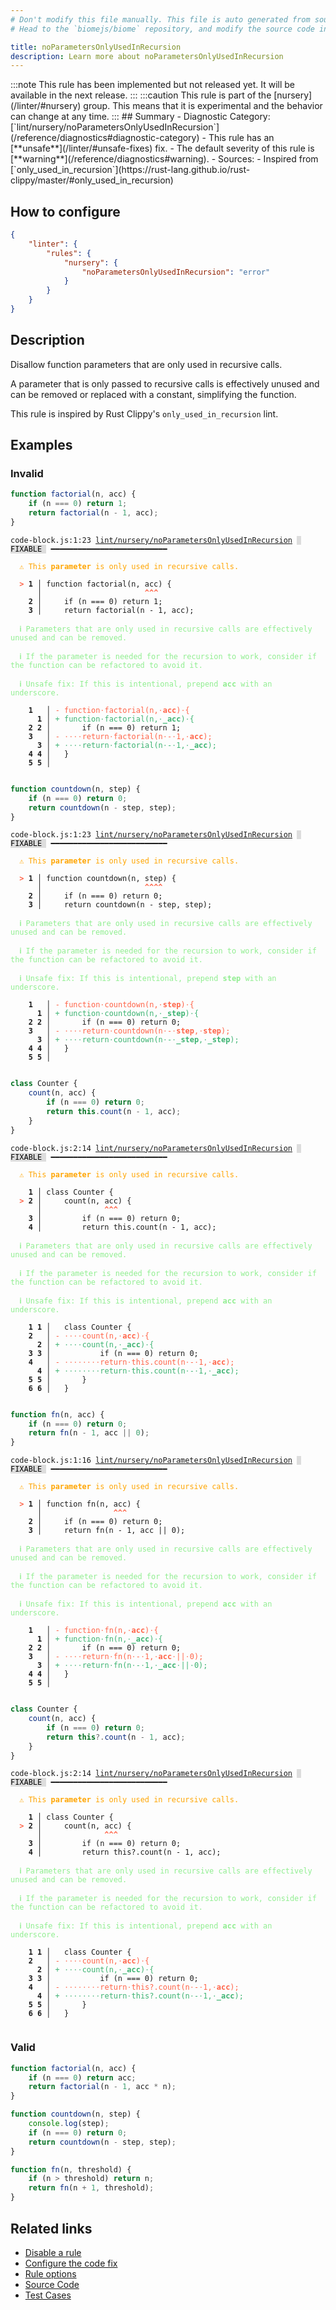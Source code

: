 ```yaml
---
# Don't modify this file manually. This file is auto generated from source, and you will lose your changes next time the website is built.
# Head to the `biomejs/biome` repository, and modify the source code in there.

title: noParametersOnlyUsedInRecursion
description: Learn more about noParametersOnlyUsedInRecursion
---
```


<Tabs>
<TabItem label="JavaScript (and super languages)" icon="seti:javascript">
:::note
This rule has been implemented but not released yet. It will be available in the next release.
:::
:::caution
This rule is part of the [nursery](/linter/#nursery) group. This means that it is experimental and the behavior can change at any time.
:::
## Summary
- Diagnostic Category: [`lint/nursery/noParametersOnlyUsedInRecursion`](/reference/diagnostics#diagnostic-category)
- This rule has an [**unsafe**](/linter/#unsafe-fixes) fix.
- The default severity of this rule is [**warning**](/reference/diagnostics#warning).
- Sources: 
  - Inspired from [`only_used_in_recursion`](https://rust-lang.github.io/rust-clippy/master/#only_used_in_recursion)

## How to configure
```json title="biome.json"
{
	"linter": {
		"rules": {
			"nursery": {
				"noParametersOnlyUsedInRecursion": "error"
			}
		}
	}
}

```
## Description
Disallow function parameters that are only used in recursive calls.

A parameter that is only passed to recursive calls is effectively unused
and can be removed or replaced with a constant, simplifying the function.

This rule is inspired by Rust Clippy's `only_used_in_recursion` lint.

## Examples

### Invalid

```js
function factorial(n, acc) {
    if (n === 0) return 1;
    return factorial(n - 1, acc);
}
```

<pre class="language-text"><code class="language-text">code-block.js:1:23 <a href="https://biomejs.dev/linter/rules/no-parameters-only-used-in-recursion">lint/nursery/noParametersOnlyUsedInRecursion</a> <span style="color: #000; background-color: #ddd;"> FIXABLE </span> ━━━━━━━━━━━━━━━━━━━━━━━━━━<br /><br />  <strong><span style="color: Orange;">⚠</span></strong> <span style="color: Orange;">This </span><span style="color: Orange;"><strong>parameter</strong></span><span style="color: Orange;"> is only used in recursive calls.</span><br />  <br />  <strong><span style="color: Tomato;">&gt;</span></strong> <strong>1 │ </strong>function factorial(n, acc) &#123;<br />   <strong>   │ </strong>                      <strong><span style="color: Tomato;">^</span></strong><strong><span style="color: Tomato;">^</span></strong><strong><span style="color: Tomato;">^</span></strong><br />    <strong>2 │ </strong>    if (n === 0) return 1;<br />    <strong>3 │ </strong>    return factorial(n - 1, acc);<br />  <br />  <strong><span style="color: lightgreen;">ℹ</span></strong> <span style="color: lightgreen;">Parameters that are only used in recursive calls are effectively unused and can be removed.</span><br />  <br />  <strong><span style="color: lightgreen;">ℹ</span></strong> <span style="color: lightgreen;">If the parameter is needed for the recursion to work, consider if the function can be refactored to avoid it.</span><br />  <br />  <strong><span style="color: lightgreen;">ℹ</span></strong> <span style="color: lightgreen;">Unsafe fix</span><span style="color: lightgreen;">: </span><span style="color: lightgreen;">If this is intentional, prepend </span><span style="color: lightgreen;"><strong>acc</strong></span><span style="color: lightgreen;"> with an underscore.</span><br />  <br />    <strong>1</strong>  <strong> │ </strong><span style="color: Tomato;">-</span> <span style="color: Tomato;">f</span><span style="color: Tomato;">u</span><span style="color: Tomato;">n</span><span style="color: Tomato;">c</span><span style="color: Tomato;">t</span><span style="color: Tomato;">i</span><span style="color: Tomato;">o</span><span style="color: Tomato;">n</span><span style="color: Tomato;"><span style="opacity: 0.8;">·</span></span><span style="color: Tomato;">f</span><span style="color: Tomato;">a</span><span style="color: Tomato;">c</span><span style="color: Tomato;">t</span><span style="color: Tomato;">o</span><span style="color: Tomato;">r</span><span style="color: Tomato;">i</span><span style="color: Tomato;">a</span><span style="color: Tomato;">l</span><span style="color: Tomato;">(</span><span style="color: Tomato;">n</span><span style="color: Tomato;">,</span><span style="color: Tomato;"><span style="opacity: 0.8;">·</span></span><span style="color: Tomato;"><strong>a</strong></span><span style="color: Tomato;"><strong>c</strong></span><span style="color: Tomato;"><strong>c</strong></span><span style="color: Tomato;">)</span><span style="color: Tomato;"><span style="opacity: 0.8;">·</span></span><span style="color: Tomato;">&#123;</span><br />      <strong>1</strong><strong> │ </strong><span style="color: MediumSeaGreen;">+</span> <span style="color: MediumSeaGreen;">f</span><span style="color: MediumSeaGreen;">u</span><span style="color: MediumSeaGreen;">n</span><span style="color: MediumSeaGreen;">c</span><span style="color: MediumSeaGreen;">t</span><span style="color: MediumSeaGreen;">i</span><span style="color: MediumSeaGreen;">o</span><span style="color: MediumSeaGreen;">n</span><span style="color: MediumSeaGreen;"><span style="opacity: 0.8;">·</span></span><span style="color: MediumSeaGreen;">f</span><span style="color: MediumSeaGreen;">a</span><span style="color: MediumSeaGreen;">c</span><span style="color: MediumSeaGreen;">t</span><span style="color: MediumSeaGreen;">o</span><span style="color: MediumSeaGreen;">r</span><span style="color: MediumSeaGreen;">i</span><span style="color: MediumSeaGreen;">a</span><span style="color: MediumSeaGreen;">l</span><span style="color: MediumSeaGreen;">(</span><span style="color: MediumSeaGreen;">n</span><span style="color: MediumSeaGreen;">,</span><span style="color: MediumSeaGreen;"><span style="opacity: 0.8;">·</span></span><span style="color: MediumSeaGreen;"><strong>&#95;</strong></span><span style="color: MediumSeaGreen;"><strong>a</strong></span><span style="color: MediumSeaGreen;"><strong>c</strong></span><span style="color: MediumSeaGreen;"><strong>c</strong></span><span style="color: MediumSeaGreen;">)</span><span style="color: MediumSeaGreen;"><span style="opacity: 0.8;">·</span></span><span style="color: MediumSeaGreen;">&#123;</span><br />    <strong>2</strong> <strong>2</strong><strong> │ </strong>      if (n === 0) return 1;<br />    <strong>3</strong>  <strong> │ </strong><span style="color: Tomato;">-</span> <span style="color: Tomato;"><span style="opacity: 0.8;">·</span></span><span style="color: Tomato;"><span style="opacity: 0.8;">·</span></span><span style="color: Tomato;"><span style="opacity: 0.8;">·</span></span><span style="color: Tomato;"><span style="opacity: 0.8;">·</span></span><span style="color: Tomato;">r</span><span style="color: Tomato;">e</span><span style="color: Tomato;">t</span><span style="color: Tomato;">u</span><span style="color: Tomato;">r</span><span style="color: Tomato;">n</span><span style="color: Tomato;"><span style="opacity: 0.8;">·</span></span><span style="color: Tomato;">f</span><span style="color: Tomato;">a</span><span style="color: Tomato;">c</span><span style="color: Tomato;">t</span><span style="color: Tomato;">o</span><span style="color: Tomato;">r</span><span style="color: Tomato;">i</span><span style="color: Tomato;">a</span><span style="color: Tomato;">l</span><span style="color: Tomato;">(</span><span style="color: Tomato;">n</span><span style="color: Tomato;"><span style="opacity: 0.8;">·</span></span><span style="color: Tomato;">-</span><span style="color: Tomato;"><span style="opacity: 0.8;">·</span></span><span style="color: Tomato;">1</span><span style="color: Tomato;">,</span><span style="color: Tomato;"><span style="opacity: 0.8;">·</span></span><span style="color: Tomato;"><strong>a</strong></span><span style="color: Tomato;"><strong>c</strong></span><span style="color: Tomato;"><strong>c</strong></span><span style="color: Tomato;">)</span><span style="color: Tomato;">;</span><br />      <strong>3</strong><strong> │ </strong><span style="color: MediumSeaGreen;">+</span> <span style="color: MediumSeaGreen;"><span style="opacity: 0.8;">·</span></span><span style="color: MediumSeaGreen;"><span style="opacity: 0.8;">·</span></span><span style="color: MediumSeaGreen;"><span style="opacity: 0.8;">·</span></span><span style="color: MediumSeaGreen;"><span style="opacity: 0.8;">·</span></span><span style="color: MediumSeaGreen;">r</span><span style="color: MediumSeaGreen;">e</span><span style="color: MediumSeaGreen;">t</span><span style="color: MediumSeaGreen;">u</span><span style="color: MediumSeaGreen;">r</span><span style="color: MediumSeaGreen;">n</span><span style="color: MediumSeaGreen;"><span style="opacity: 0.8;">·</span></span><span style="color: MediumSeaGreen;">f</span><span style="color: MediumSeaGreen;">a</span><span style="color: MediumSeaGreen;">c</span><span style="color: MediumSeaGreen;">t</span><span style="color: MediumSeaGreen;">o</span><span style="color: MediumSeaGreen;">r</span><span style="color: MediumSeaGreen;">i</span><span style="color: MediumSeaGreen;">a</span><span style="color: MediumSeaGreen;">l</span><span style="color: MediumSeaGreen;">(</span><span style="color: MediumSeaGreen;">n</span><span style="color: MediumSeaGreen;"><span style="opacity: 0.8;">·</span></span><span style="color: MediumSeaGreen;">-</span><span style="color: MediumSeaGreen;"><span style="opacity: 0.8;">·</span></span><span style="color: MediumSeaGreen;">1</span><span style="color: MediumSeaGreen;">,</span><span style="color: MediumSeaGreen;"><span style="opacity: 0.8;">·</span></span><span style="color: MediumSeaGreen;"><strong>&#95;</strong></span><span style="color: MediumSeaGreen;"><strong>a</strong></span><span style="color: MediumSeaGreen;"><strong>c</strong></span><span style="color: MediumSeaGreen;"><strong>c</strong></span><span style="color: MediumSeaGreen;">)</span><span style="color: MediumSeaGreen;">;</span><br />    <strong>4</strong> <strong>4</strong><strong> │ </strong>  &#125;<br />    <strong>5</strong> <strong>5</strong><strong> │ </strong>  <br />  <br /></code></pre>

```js
function countdown(n, step) {
    if (n === 0) return 0;
    return countdown(n - step, step);
}
```

<pre class="language-text"><code class="language-text">code-block.js:1:23 <a href="https://biomejs.dev/linter/rules/no-parameters-only-used-in-recursion">lint/nursery/noParametersOnlyUsedInRecursion</a> <span style="color: #000; background-color: #ddd;"> FIXABLE </span> ━━━━━━━━━━━━━━━━━━━━━━━━━━<br /><br />  <strong><span style="color: Orange;">⚠</span></strong> <span style="color: Orange;">This </span><span style="color: Orange;"><strong>parameter</strong></span><span style="color: Orange;"> is only used in recursive calls.</span><br />  <br />  <strong><span style="color: Tomato;">&gt;</span></strong> <strong>1 │ </strong>function countdown(n, step) &#123;<br />   <strong>   │ </strong>                      <strong><span style="color: Tomato;">^</span></strong><strong><span style="color: Tomato;">^</span></strong><strong><span style="color: Tomato;">^</span></strong><strong><span style="color: Tomato;">^</span></strong><br />    <strong>2 │ </strong>    if (n === 0) return 0;<br />    <strong>3 │ </strong>    return countdown(n - step, step);<br />  <br />  <strong><span style="color: lightgreen;">ℹ</span></strong> <span style="color: lightgreen;">Parameters that are only used in recursive calls are effectively unused and can be removed.</span><br />  <br />  <strong><span style="color: lightgreen;">ℹ</span></strong> <span style="color: lightgreen;">If the parameter is needed for the recursion to work, consider if the function can be refactored to avoid it.</span><br />  <br />  <strong><span style="color: lightgreen;">ℹ</span></strong> <span style="color: lightgreen;">Unsafe fix</span><span style="color: lightgreen;">: </span><span style="color: lightgreen;">If this is intentional, prepend </span><span style="color: lightgreen;"><strong>step</strong></span><span style="color: lightgreen;"> with an underscore.</span><br />  <br />    <strong>1</strong>  <strong> │ </strong><span style="color: Tomato;">-</span> <span style="color: Tomato;">f</span><span style="color: Tomato;">u</span><span style="color: Tomato;">n</span><span style="color: Tomato;">c</span><span style="color: Tomato;">t</span><span style="color: Tomato;">i</span><span style="color: Tomato;">o</span><span style="color: Tomato;">n</span><span style="color: Tomato;"><span style="opacity: 0.8;">·</span></span><span style="color: Tomato;">c</span><span style="color: Tomato;">o</span><span style="color: Tomato;">u</span><span style="color: Tomato;">n</span><span style="color: Tomato;">t</span><span style="color: Tomato;">d</span><span style="color: Tomato;">o</span><span style="color: Tomato;">w</span><span style="color: Tomato;">n</span><span style="color: Tomato;">(</span><span style="color: Tomato;">n</span><span style="color: Tomato;">,</span><span style="color: Tomato;"><span style="opacity: 0.8;">·</span></span><span style="color: Tomato;"><strong>s</strong></span><span style="color: Tomato;"><strong>t</strong></span><span style="color: Tomato;"><strong>e</strong></span><span style="color: Tomato;"><strong>p</strong></span><span style="color: Tomato;">)</span><span style="color: Tomato;"><span style="opacity: 0.8;">·</span></span><span style="color: Tomato;">&#123;</span><br />      <strong>1</strong><strong> │ </strong><span style="color: MediumSeaGreen;">+</span> <span style="color: MediumSeaGreen;">f</span><span style="color: MediumSeaGreen;">u</span><span style="color: MediumSeaGreen;">n</span><span style="color: MediumSeaGreen;">c</span><span style="color: MediumSeaGreen;">t</span><span style="color: MediumSeaGreen;">i</span><span style="color: MediumSeaGreen;">o</span><span style="color: MediumSeaGreen;">n</span><span style="color: MediumSeaGreen;"><span style="opacity: 0.8;">·</span></span><span style="color: MediumSeaGreen;">c</span><span style="color: MediumSeaGreen;">o</span><span style="color: MediumSeaGreen;">u</span><span style="color: MediumSeaGreen;">n</span><span style="color: MediumSeaGreen;">t</span><span style="color: MediumSeaGreen;">d</span><span style="color: MediumSeaGreen;">o</span><span style="color: MediumSeaGreen;">w</span><span style="color: MediumSeaGreen;">n</span><span style="color: MediumSeaGreen;">(</span><span style="color: MediumSeaGreen;">n</span><span style="color: MediumSeaGreen;">,</span><span style="color: MediumSeaGreen;"><span style="opacity: 0.8;">·</span></span><span style="color: MediumSeaGreen;"><strong>&#95;</strong></span><span style="color: MediumSeaGreen;"><strong>s</strong></span><span style="color: MediumSeaGreen;"><strong>t</strong></span><span style="color: MediumSeaGreen;"><strong>e</strong></span><span style="color: MediumSeaGreen;"><strong>p</strong></span><span style="color: MediumSeaGreen;">)</span><span style="color: MediumSeaGreen;"><span style="opacity: 0.8;">·</span></span><span style="color: MediumSeaGreen;">&#123;</span><br />    <strong>2</strong> <strong>2</strong><strong> │ </strong>      if (n === 0) return 0;<br />    <strong>3</strong>  <strong> │ </strong><span style="color: Tomato;">-</span> <span style="color: Tomato;"><span style="opacity: 0.8;">·</span></span><span style="color: Tomato;"><span style="opacity: 0.8;">·</span></span><span style="color: Tomato;"><span style="opacity: 0.8;">·</span></span><span style="color: Tomato;"><span style="opacity: 0.8;">·</span></span><span style="color: Tomato;">r</span><span style="color: Tomato;">e</span><span style="color: Tomato;">t</span><span style="color: Tomato;">u</span><span style="color: Tomato;">r</span><span style="color: Tomato;">n</span><span style="color: Tomato;"><span style="opacity: 0.8;">·</span></span><span style="color: Tomato;">c</span><span style="color: Tomato;">o</span><span style="color: Tomato;">u</span><span style="color: Tomato;">n</span><span style="color: Tomato;">t</span><span style="color: Tomato;">d</span><span style="color: Tomato;">o</span><span style="color: Tomato;">w</span><span style="color: Tomato;">n</span><span style="color: Tomato;">(</span><span style="color: Tomato;">n</span><span style="color: Tomato;"><span style="opacity: 0.8;">·</span></span><span style="color: Tomato;">-</span><span style="color: Tomato;"><span style="opacity: 0.8;">·</span></span><span style="color: Tomato;"><strong>s</strong></span><span style="color: Tomato;"><strong>t</strong></span><span style="color: Tomato;"><strong>e</strong></span><span style="color: Tomato;"><strong>p</strong></span><span style="color: Tomato;">,</span><span style="color: Tomato;"><span style="opacity: 0.8;">·</span></span><span style="color: Tomato;"><strong>s</strong></span><span style="color: Tomato;"><strong>t</strong></span><span style="color: Tomato;"><strong>e</strong></span><span style="color: Tomato;"><strong>p</strong></span><span style="color: Tomato;">)</span><span style="color: Tomato;">;</span><br />      <strong>3</strong><strong> │ </strong><span style="color: MediumSeaGreen;">+</span> <span style="color: MediumSeaGreen;"><span style="opacity: 0.8;">·</span></span><span style="color: MediumSeaGreen;"><span style="opacity: 0.8;">·</span></span><span style="color: MediumSeaGreen;"><span style="opacity: 0.8;">·</span></span><span style="color: MediumSeaGreen;"><span style="opacity: 0.8;">·</span></span><span style="color: MediumSeaGreen;">r</span><span style="color: MediumSeaGreen;">e</span><span style="color: MediumSeaGreen;">t</span><span style="color: MediumSeaGreen;">u</span><span style="color: MediumSeaGreen;">r</span><span style="color: MediumSeaGreen;">n</span><span style="color: MediumSeaGreen;"><span style="opacity: 0.8;">·</span></span><span style="color: MediumSeaGreen;">c</span><span style="color: MediumSeaGreen;">o</span><span style="color: MediumSeaGreen;">u</span><span style="color: MediumSeaGreen;">n</span><span style="color: MediumSeaGreen;">t</span><span style="color: MediumSeaGreen;">d</span><span style="color: MediumSeaGreen;">o</span><span style="color: MediumSeaGreen;">w</span><span style="color: MediumSeaGreen;">n</span><span style="color: MediumSeaGreen;">(</span><span style="color: MediumSeaGreen;">n</span><span style="color: MediumSeaGreen;"><span style="opacity: 0.8;">·</span></span><span style="color: MediumSeaGreen;">-</span><span style="color: MediumSeaGreen;"><span style="opacity: 0.8;">·</span></span><span style="color: MediumSeaGreen;"><strong>&#95;</strong></span><span style="color: MediumSeaGreen;"><strong>s</strong></span><span style="color: MediumSeaGreen;"><strong>t</strong></span><span style="color: MediumSeaGreen;"><strong>e</strong></span><span style="color: MediumSeaGreen;"><strong>p</strong></span><span style="color: MediumSeaGreen;">,</span><span style="color: MediumSeaGreen;"><span style="opacity: 0.8;">·</span></span><span style="color: MediumSeaGreen;"><strong>&#95;</strong></span><span style="color: MediumSeaGreen;"><strong>s</strong></span><span style="color: MediumSeaGreen;"><strong>t</strong></span><span style="color: MediumSeaGreen;"><strong>e</strong></span><span style="color: MediumSeaGreen;"><strong>p</strong></span><span style="color: MediumSeaGreen;">)</span><span style="color: MediumSeaGreen;">;</span><br />    <strong>4</strong> <strong>4</strong><strong> │ </strong>  &#125;<br />    <strong>5</strong> <strong>5</strong><strong> │ </strong>  <br />  <br /></code></pre>

```js
class Counter {
    count(n, acc) {
        if (n === 0) return 0;
        return this.count(n - 1, acc);
    }
}
```

<pre class="language-text"><code class="language-text">code-block.js:2:14 <a href="https://biomejs.dev/linter/rules/no-parameters-only-used-in-recursion">lint/nursery/noParametersOnlyUsedInRecursion</a> <span style="color: #000; background-color: #ddd;"> FIXABLE </span> ━━━━━━━━━━━━━━━━━━━━━━━━━━<br /><br />  <strong><span style="color: Orange;">⚠</span></strong> <span style="color: Orange;">This </span><span style="color: Orange;"><strong>parameter</strong></span><span style="color: Orange;"> is only used in recursive calls.</span><br />  <br />    <strong>1 │ </strong>class Counter &#123;<br />  <strong><span style="color: Tomato;">&gt;</span></strong> <strong>2 │ </strong>    count(n, acc) &#123;<br />   <strong>   │ </strong>             <strong><span style="color: Tomato;">^</span></strong><strong><span style="color: Tomato;">^</span></strong><strong><span style="color: Tomato;">^</span></strong><br />    <strong>3 │ </strong>        if (n === 0) return 0;<br />    <strong>4 │ </strong>        return this.count(n - 1, acc);<br />  <br />  <strong><span style="color: lightgreen;">ℹ</span></strong> <span style="color: lightgreen;">Parameters that are only used in recursive calls are effectively unused and can be removed.</span><br />  <br />  <strong><span style="color: lightgreen;">ℹ</span></strong> <span style="color: lightgreen;">If the parameter is needed for the recursion to work, consider if the function can be refactored to avoid it.</span><br />  <br />  <strong><span style="color: lightgreen;">ℹ</span></strong> <span style="color: lightgreen;">Unsafe fix</span><span style="color: lightgreen;">: </span><span style="color: lightgreen;">If this is intentional, prepend </span><span style="color: lightgreen;"><strong>acc</strong></span><span style="color: lightgreen;"> with an underscore.</span><br />  <br />    <strong>1</strong> <strong>1</strong><strong> │ </strong>  class Counter &#123;<br />    <strong>2</strong>  <strong> │ </strong><span style="color: Tomato;">-</span> <span style="color: Tomato;"><span style="opacity: 0.8;">·</span></span><span style="color: Tomato;"><span style="opacity: 0.8;">·</span></span><span style="color: Tomato;"><span style="opacity: 0.8;">·</span></span><span style="color: Tomato;"><span style="opacity: 0.8;">·</span></span><span style="color: Tomato;">c</span><span style="color: Tomato;">o</span><span style="color: Tomato;">u</span><span style="color: Tomato;">n</span><span style="color: Tomato;">t</span><span style="color: Tomato;">(</span><span style="color: Tomato;">n</span><span style="color: Tomato;">,</span><span style="color: Tomato;"><span style="opacity: 0.8;">·</span></span><span style="color: Tomato;"><strong>a</strong></span><span style="color: Tomato;"><strong>c</strong></span><span style="color: Tomato;"><strong>c</strong></span><span style="color: Tomato;">)</span><span style="color: Tomato;"><span style="opacity: 0.8;">·</span></span><span style="color: Tomato;">&#123;</span><br />      <strong>2</strong><strong> │ </strong><span style="color: MediumSeaGreen;">+</span> <span style="color: MediumSeaGreen;"><span style="opacity: 0.8;">·</span></span><span style="color: MediumSeaGreen;"><span style="opacity: 0.8;">·</span></span><span style="color: MediumSeaGreen;"><span style="opacity: 0.8;">·</span></span><span style="color: MediumSeaGreen;"><span style="opacity: 0.8;">·</span></span><span style="color: MediumSeaGreen;">c</span><span style="color: MediumSeaGreen;">o</span><span style="color: MediumSeaGreen;">u</span><span style="color: MediumSeaGreen;">n</span><span style="color: MediumSeaGreen;">t</span><span style="color: MediumSeaGreen;">(</span><span style="color: MediumSeaGreen;">n</span><span style="color: MediumSeaGreen;">,</span><span style="color: MediumSeaGreen;"><span style="opacity: 0.8;">·</span></span><span style="color: MediumSeaGreen;"><strong>&#95;</strong></span><span style="color: MediumSeaGreen;"><strong>a</strong></span><span style="color: MediumSeaGreen;"><strong>c</strong></span><span style="color: MediumSeaGreen;"><strong>c</strong></span><span style="color: MediumSeaGreen;">)</span><span style="color: MediumSeaGreen;"><span style="opacity: 0.8;">·</span></span><span style="color: MediumSeaGreen;">&#123;</span><br />    <strong>3</strong> <strong>3</strong><strong> │ </strong>          if (n === 0) return 0;<br />    <strong>4</strong>  <strong> │ </strong><span style="color: Tomato;">-</span> <span style="color: Tomato;"><span style="opacity: 0.8;">·</span></span><span style="color: Tomato;"><span style="opacity: 0.8;">·</span></span><span style="color: Tomato;"><span style="opacity: 0.8;">·</span></span><span style="color: Tomato;"><span style="opacity: 0.8;">·</span></span><span style="color: Tomato;"><span style="opacity: 0.8;">·</span></span><span style="color: Tomato;"><span style="opacity: 0.8;">·</span></span><span style="color: Tomato;"><span style="opacity: 0.8;">·</span></span><span style="color: Tomato;"><span style="opacity: 0.8;">·</span></span><span style="color: Tomato;">r</span><span style="color: Tomato;">e</span><span style="color: Tomato;">t</span><span style="color: Tomato;">u</span><span style="color: Tomato;">r</span><span style="color: Tomato;">n</span><span style="color: Tomato;"><span style="opacity: 0.8;">·</span></span><span style="color: Tomato;">t</span><span style="color: Tomato;">h</span><span style="color: Tomato;">i</span><span style="color: Tomato;">s</span><span style="color: Tomato;">.</span><span style="color: Tomato;">c</span><span style="color: Tomato;">o</span><span style="color: Tomato;">u</span><span style="color: Tomato;">n</span><span style="color: Tomato;">t</span><span style="color: Tomato;">(</span><span style="color: Tomato;">n</span><span style="color: Tomato;"><span style="opacity: 0.8;">·</span></span><span style="color: Tomato;">-</span><span style="color: Tomato;"><span style="opacity: 0.8;">·</span></span><span style="color: Tomato;">1</span><span style="color: Tomato;">,</span><span style="color: Tomato;"><span style="opacity: 0.8;">·</span></span><span style="color: Tomato;"><strong>a</strong></span><span style="color: Tomato;"><strong>c</strong></span><span style="color: Tomato;"><strong>c</strong></span><span style="color: Tomato;">)</span><span style="color: Tomato;">;</span><br />      <strong>4</strong><strong> │ </strong><span style="color: MediumSeaGreen;">+</span> <span style="color: MediumSeaGreen;"><span style="opacity: 0.8;">·</span></span><span style="color: MediumSeaGreen;"><span style="opacity: 0.8;">·</span></span><span style="color: MediumSeaGreen;"><span style="opacity: 0.8;">·</span></span><span style="color: MediumSeaGreen;"><span style="opacity: 0.8;">·</span></span><span style="color: MediumSeaGreen;"><span style="opacity: 0.8;">·</span></span><span style="color: MediumSeaGreen;"><span style="opacity: 0.8;">·</span></span><span style="color: MediumSeaGreen;"><span style="opacity: 0.8;">·</span></span><span style="color: MediumSeaGreen;"><span style="opacity: 0.8;">·</span></span><span style="color: MediumSeaGreen;">r</span><span style="color: MediumSeaGreen;">e</span><span style="color: MediumSeaGreen;">t</span><span style="color: MediumSeaGreen;">u</span><span style="color: MediumSeaGreen;">r</span><span style="color: MediumSeaGreen;">n</span><span style="color: MediumSeaGreen;"><span style="opacity: 0.8;">·</span></span><span style="color: MediumSeaGreen;">t</span><span style="color: MediumSeaGreen;">h</span><span style="color: MediumSeaGreen;">i</span><span style="color: MediumSeaGreen;">s</span><span style="color: MediumSeaGreen;">.</span><span style="color: MediumSeaGreen;">c</span><span style="color: MediumSeaGreen;">o</span><span style="color: MediumSeaGreen;">u</span><span style="color: MediumSeaGreen;">n</span><span style="color: MediumSeaGreen;">t</span><span style="color: MediumSeaGreen;">(</span><span style="color: MediumSeaGreen;">n</span><span style="color: MediumSeaGreen;"><span style="opacity: 0.8;">·</span></span><span style="color: MediumSeaGreen;">-</span><span style="color: MediumSeaGreen;"><span style="opacity: 0.8;">·</span></span><span style="color: MediumSeaGreen;">1</span><span style="color: MediumSeaGreen;">,</span><span style="color: MediumSeaGreen;"><span style="opacity: 0.8;">·</span></span><span style="color: MediumSeaGreen;"><strong>&#95;</strong></span><span style="color: MediumSeaGreen;"><strong>a</strong></span><span style="color: MediumSeaGreen;"><strong>c</strong></span><span style="color: MediumSeaGreen;"><strong>c</strong></span><span style="color: MediumSeaGreen;">)</span><span style="color: MediumSeaGreen;">;</span><br />    <strong>5</strong> <strong>5</strong><strong> │ </strong>      &#125;<br />    <strong>6</strong> <strong>6</strong><strong> │ </strong>  &#125;<br />  <br /></code></pre>

```js
function fn(n, acc) {
    if (n === 0) return 0;
    return fn(n - 1, acc || 0);
}
```

<pre class="language-text"><code class="language-text">code-block.js:1:16 <a href="https://biomejs.dev/linter/rules/no-parameters-only-used-in-recursion">lint/nursery/noParametersOnlyUsedInRecursion</a> <span style="color: #000; background-color: #ddd;"> FIXABLE </span> ━━━━━━━━━━━━━━━━━━━━━━━━━━<br /><br />  <strong><span style="color: Orange;">⚠</span></strong> <span style="color: Orange;">This </span><span style="color: Orange;"><strong>parameter</strong></span><span style="color: Orange;"> is only used in recursive calls.</span><br />  <br />  <strong><span style="color: Tomato;">&gt;</span></strong> <strong>1 │ </strong>function fn(n, acc) &#123;<br />   <strong>   │ </strong>               <strong><span style="color: Tomato;">^</span></strong><strong><span style="color: Tomato;">^</span></strong><strong><span style="color: Tomato;">^</span></strong><br />    <strong>2 │ </strong>    if (n === 0) return 0;<br />    <strong>3 │ </strong>    return fn(n - 1, acc || 0);<br />  <br />  <strong><span style="color: lightgreen;">ℹ</span></strong> <span style="color: lightgreen;">Parameters that are only used in recursive calls are effectively unused and can be removed.</span><br />  <br />  <strong><span style="color: lightgreen;">ℹ</span></strong> <span style="color: lightgreen;">If the parameter is needed for the recursion to work, consider if the function can be refactored to avoid it.</span><br />  <br />  <strong><span style="color: lightgreen;">ℹ</span></strong> <span style="color: lightgreen;">Unsafe fix</span><span style="color: lightgreen;">: </span><span style="color: lightgreen;">If this is intentional, prepend </span><span style="color: lightgreen;"><strong>acc</strong></span><span style="color: lightgreen;"> with an underscore.</span><br />  <br />    <strong>1</strong>  <strong> │ </strong><span style="color: Tomato;">-</span> <span style="color: Tomato;">f</span><span style="color: Tomato;">u</span><span style="color: Tomato;">n</span><span style="color: Tomato;">c</span><span style="color: Tomato;">t</span><span style="color: Tomato;">i</span><span style="color: Tomato;">o</span><span style="color: Tomato;">n</span><span style="color: Tomato;"><span style="opacity: 0.8;">·</span></span><span style="color: Tomato;">f</span><span style="color: Tomato;">n</span><span style="color: Tomato;">(</span><span style="color: Tomato;">n</span><span style="color: Tomato;">,</span><span style="color: Tomato;"><span style="opacity: 0.8;">·</span></span><span style="color: Tomato;"><strong>a</strong></span><span style="color: Tomato;"><strong>c</strong></span><span style="color: Tomato;"><strong>c</strong></span><span style="color: Tomato;">)</span><span style="color: Tomato;"><span style="opacity: 0.8;">·</span></span><span style="color: Tomato;">&#123;</span><br />      <strong>1</strong><strong> │ </strong><span style="color: MediumSeaGreen;">+</span> <span style="color: MediumSeaGreen;">f</span><span style="color: MediumSeaGreen;">u</span><span style="color: MediumSeaGreen;">n</span><span style="color: MediumSeaGreen;">c</span><span style="color: MediumSeaGreen;">t</span><span style="color: MediumSeaGreen;">i</span><span style="color: MediumSeaGreen;">o</span><span style="color: MediumSeaGreen;">n</span><span style="color: MediumSeaGreen;"><span style="opacity: 0.8;">·</span></span><span style="color: MediumSeaGreen;">f</span><span style="color: MediumSeaGreen;">n</span><span style="color: MediumSeaGreen;">(</span><span style="color: MediumSeaGreen;">n</span><span style="color: MediumSeaGreen;">,</span><span style="color: MediumSeaGreen;"><span style="opacity: 0.8;">·</span></span><span style="color: MediumSeaGreen;"><strong>&#95;</strong></span><span style="color: MediumSeaGreen;"><strong>a</strong></span><span style="color: MediumSeaGreen;"><strong>c</strong></span><span style="color: MediumSeaGreen;"><strong>c</strong></span><span style="color: MediumSeaGreen;">)</span><span style="color: MediumSeaGreen;"><span style="opacity: 0.8;">·</span></span><span style="color: MediumSeaGreen;">&#123;</span><br />    <strong>2</strong> <strong>2</strong><strong> │ </strong>      if (n === 0) return 0;<br />    <strong>3</strong>  <strong> │ </strong><span style="color: Tomato;">-</span> <span style="color: Tomato;"><span style="opacity: 0.8;">·</span></span><span style="color: Tomato;"><span style="opacity: 0.8;">·</span></span><span style="color: Tomato;"><span style="opacity: 0.8;">·</span></span><span style="color: Tomato;"><span style="opacity: 0.8;">·</span></span><span style="color: Tomato;">r</span><span style="color: Tomato;">e</span><span style="color: Tomato;">t</span><span style="color: Tomato;">u</span><span style="color: Tomato;">r</span><span style="color: Tomato;">n</span><span style="color: Tomato;"><span style="opacity: 0.8;">·</span></span><span style="color: Tomato;">f</span><span style="color: Tomato;">n</span><span style="color: Tomato;">(</span><span style="color: Tomato;">n</span><span style="color: Tomato;"><span style="opacity: 0.8;">·</span></span><span style="color: Tomato;">-</span><span style="color: Tomato;"><span style="opacity: 0.8;">·</span></span><span style="color: Tomato;">1</span><span style="color: Tomato;">,</span><span style="color: Tomato;"><span style="opacity: 0.8;">·</span></span><span style="color: Tomato;"><strong>a</strong></span><span style="color: Tomato;"><strong>c</strong></span><span style="color: Tomato;"><strong>c</strong></span><span style="color: Tomato;"><span style="opacity: 0.8;">·</span></span><span style="color: Tomato;">|</span><span style="color: Tomato;">|</span><span style="color: Tomato;"><span style="opacity: 0.8;">·</span></span><span style="color: Tomato;">0</span><span style="color: Tomato;">)</span><span style="color: Tomato;">;</span><br />      <strong>3</strong><strong> │ </strong><span style="color: MediumSeaGreen;">+</span> <span style="color: MediumSeaGreen;"><span style="opacity: 0.8;">·</span></span><span style="color: MediumSeaGreen;"><span style="opacity: 0.8;">·</span></span><span style="color: MediumSeaGreen;"><span style="opacity: 0.8;">·</span></span><span style="color: MediumSeaGreen;"><span style="opacity: 0.8;">·</span></span><span style="color: MediumSeaGreen;">r</span><span style="color: MediumSeaGreen;">e</span><span style="color: MediumSeaGreen;">t</span><span style="color: MediumSeaGreen;">u</span><span style="color: MediumSeaGreen;">r</span><span style="color: MediumSeaGreen;">n</span><span style="color: MediumSeaGreen;"><span style="opacity: 0.8;">·</span></span><span style="color: MediumSeaGreen;">f</span><span style="color: MediumSeaGreen;">n</span><span style="color: MediumSeaGreen;">(</span><span style="color: MediumSeaGreen;">n</span><span style="color: MediumSeaGreen;"><span style="opacity: 0.8;">·</span></span><span style="color: MediumSeaGreen;">-</span><span style="color: MediumSeaGreen;"><span style="opacity: 0.8;">·</span></span><span style="color: MediumSeaGreen;">1</span><span style="color: MediumSeaGreen;">,</span><span style="color: MediumSeaGreen;"><span style="opacity: 0.8;">·</span></span><span style="color: MediumSeaGreen;"><strong>&#95;</strong></span><span style="color: MediumSeaGreen;"><strong>a</strong></span><span style="color: MediumSeaGreen;"><strong>c</strong></span><span style="color: MediumSeaGreen;"><strong>c</strong></span><span style="color: MediumSeaGreen;"><span style="opacity: 0.8;">·</span></span><span style="color: MediumSeaGreen;">|</span><span style="color: MediumSeaGreen;">|</span><span style="color: MediumSeaGreen;"><span style="opacity: 0.8;">·</span></span><span style="color: MediumSeaGreen;">0</span><span style="color: MediumSeaGreen;">)</span><span style="color: MediumSeaGreen;">;</span><br />    <strong>4</strong> <strong>4</strong><strong> │ </strong>  &#125;<br />    <strong>5</strong> <strong>5</strong><strong> │ </strong>  <br />  <br /></code></pre>

```js
class Counter {
    count(n, acc) {
        if (n === 0) return 0;
        return this?.count(n - 1, acc);
    }
}
```

<pre class="language-text"><code class="language-text">code-block.js:2:14 <a href="https://biomejs.dev/linter/rules/no-parameters-only-used-in-recursion">lint/nursery/noParametersOnlyUsedInRecursion</a> <span style="color: #000; background-color: #ddd;"> FIXABLE </span> ━━━━━━━━━━━━━━━━━━━━━━━━━━<br /><br />  <strong><span style="color: Orange;">⚠</span></strong> <span style="color: Orange;">This </span><span style="color: Orange;"><strong>parameter</strong></span><span style="color: Orange;"> is only used in recursive calls.</span><br />  <br />    <strong>1 │ </strong>class Counter &#123;<br />  <strong><span style="color: Tomato;">&gt;</span></strong> <strong>2 │ </strong>    count(n, acc) &#123;<br />   <strong>   │ </strong>             <strong><span style="color: Tomato;">^</span></strong><strong><span style="color: Tomato;">^</span></strong><strong><span style="color: Tomato;">^</span></strong><br />    <strong>3 │ </strong>        if (n === 0) return 0;<br />    <strong>4 │ </strong>        return this?.count(n - 1, acc);<br />  <br />  <strong><span style="color: lightgreen;">ℹ</span></strong> <span style="color: lightgreen;">Parameters that are only used in recursive calls are effectively unused and can be removed.</span><br />  <br />  <strong><span style="color: lightgreen;">ℹ</span></strong> <span style="color: lightgreen;">If the parameter is needed for the recursion to work, consider if the function can be refactored to avoid it.</span><br />  <br />  <strong><span style="color: lightgreen;">ℹ</span></strong> <span style="color: lightgreen;">Unsafe fix</span><span style="color: lightgreen;">: </span><span style="color: lightgreen;">If this is intentional, prepend </span><span style="color: lightgreen;"><strong>acc</strong></span><span style="color: lightgreen;"> with an underscore.</span><br />  <br />    <strong>1</strong> <strong>1</strong><strong> │ </strong>  class Counter &#123;<br />    <strong>2</strong>  <strong> │ </strong><span style="color: Tomato;">-</span> <span style="color: Tomato;"><span style="opacity: 0.8;">·</span></span><span style="color: Tomato;"><span style="opacity: 0.8;">·</span></span><span style="color: Tomato;"><span style="opacity: 0.8;">·</span></span><span style="color: Tomato;"><span style="opacity: 0.8;">·</span></span><span style="color: Tomato;">c</span><span style="color: Tomato;">o</span><span style="color: Tomato;">u</span><span style="color: Tomato;">n</span><span style="color: Tomato;">t</span><span style="color: Tomato;">(</span><span style="color: Tomato;">n</span><span style="color: Tomato;">,</span><span style="color: Tomato;"><span style="opacity: 0.8;">·</span></span><span style="color: Tomato;"><strong>a</strong></span><span style="color: Tomato;"><strong>c</strong></span><span style="color: Tomato;"><strong>c</strong></span><span style="color: Tomato;">)</span><span style="color: Tomato;"><span style="opacity: 0.8;">·</span></span><span style="color: Tomato;">&#123;</span><br />      <strong>2</strong><strong> │ </strong><span style="color: MediumSeaGreen;">+</span> <span style="color: MediumSeaGreen;"><span style="opacity: 0.8;">·</span></span><span style="color: MediumSeaGreen;"><span style="opacity: 0.8;">·</span></span><span style="color: MediumSeaGreen;"><span style="opacity: 0.8;">·</span></span><span style="color: MediumSeaGreen;"><span style="opacity: 0.8;">·</span></span><span style="color: MediumSeaGreen;">c</span><span style="color: MediumSeaGreen;">o</span><span style="color: MediumSeaGreen;">u</span><span style="color: MediumSeaGreen;">n</span><span style="color: MediumSeaGreen;">t</span><span style="color: MediumSeaGreen;">(</span><span style="color: MediumSeaGreen;">n</span><span style="color: MediumSeaGreen;">,</span><span style="color: MediumSeaGreen;"><span style="opacity: 0.8;">·</span></span><span style="color: MediumSeaGreen;"><strong>&#95;</strong></span><span style="color: MediumSeaGreen;"><strong>a</strong></span><span style="color: MediumSeaGreen;"><strong>c</strong></span><span style="color: MediumSeaGreen;"><strong>c</strong></span><span style="color: MediumSeaGreen;">)</span><span style="color: MediumSeaGreen;"><span style="opacity: 0.8;">·</span></span><span style="color: MediumSeaGreen;">&#123;</span><br />    <strong>3</strong> <strong>3</strong><strong> │ </strong>          if (n === 0) return 0;<br />    <strong>4</strong>  <strong> │ </strong><span style="color: Tomato;">-</span> <span style="color: Tomato;"><span style="opacity: 0.8;">·</span></span><span style="color: Tomato;"><span style="opacity: 0.8;">·</span></span><span style="color: Tomato;"><span style="opacity: 0.8;">·</span></span><span style="color: Tomato;"><span style="opacity: 0.8;">·</span></span><span style="color: Tomato;"><span style="opacity: 0.8;">·</span></span><span style="color: Tomato;"><span style="opacity: 0.8;">·</span></span><span style="color: Tomato;"><span style="opacity: 0.8;">·</span></span><span style="color: Tomato;"><span style="opacity: 0.8;">·</span></span><span style="color: Tomato;">r</span><span style="color: Tomato;">e</span><span style="color: Tomato;">t</span><span style="color: Tomato;">u</span><span style="color: Tomato;">r</span><span style="color: Tomato;">n</span><span style="color: Tomato;"><span style="opacity: 0.8;">·</span></span><span style="color: Tomato;">t</span><span style="color: Tomato;">h</span><span style="color: Tomato;">i</span><span style="color: Tomato;">s</span><span style="color: Tomato;">?</span><span style="color: Tomato;">.</span><span style="color: Tomato;">c</span><span style="color: Tomato;">o</span><span style="color: Tomato;">u</span><span style="color: Tomato;">n</span><span style="color: Tomato;">t</span><span style="color: Tomato;">(</span><span style="color: Tomato;">n</span><span style="color: Tomato;"><span style="opacity: 0.8;">·</span></span><span style="color: Tomato;">-</span><span style="color: Tomato;"><span style="opacity: 0.8;">·</span></span><span style="color: Tomato;">1</span><span style="color: Tomato;">,</span><span style="color: Tomato;"><span style="opacity: 0.8;">·</span></span><span style="color: Tomato;"><strong>a</strong></span><span style="color: Tomato;"><strong>c</strong></span><span style="color: Tomato;"><strong>c</strong></span><span style="color: Tomato;">)</span><span style="color: Tomato;">;</span><br />      <strong>4</strong><strong> │ </strong><span style="color: MediumSeaGreen;">+</span> <span style="color: MediumSeaGreen;"><span style="opacity: 0.8;">·</span></span><span style="color: MediumSeaGreen;"><span style="opacity: 0.8;">·</span></span><span style="color: MediumSeaGreen;"><span style="opacity: 0.8;">·</span></span><span style="color: MediumSeaGreen;"><span style="opacity: 0.8;">·</span></span><span style="color: MediumSeaGreen;"><span style="opacity: 0.8;">·</span></span><span style="color: MediumSeaGreen;"><span style="opacity: 0.8;">·</span></span><span style="color: MediumSeaGreen;"><span style="opacity: 0.8;">·</span></span><span style="color: MediumSeaGreen;"><span style="opacity: 0.8;">·</span></span><span style="color: MediumSeaGreen;">r</span><span style="color: MediumSeaGreen;">e</span><span style="color: MediumSeaGreen;">t</span><span style="color: MediumSeaGreen;">u</span><span style="color: MediumSeaGreen;">r</span><span style="color: MediumSeaGreen;">n</span><span style="color: MediumSeaGreen;"><span style="opacity: 0.8;">·</span></span><span style="color: MediumSeaGreen;">t</span><span style="color: MediumSeaGreen;">h</span><span style="color: MediumSeaGreen;">i</span><span style="color: MediumSeaGreen;">s</span><span style="color: MediumSeaGreen;">?</span><span style="color: MediumSeaGreen;">.</span><span style="color: MediumSeaGreen;">c</span><span style="color: MediumSeaGreen;">o</span><span style="color: MediumSeaGreen;">u</span><span style="color: MediumSeaGreen;">n</span><span style="color: MediumSeaGreen;">t</span><span style="color: MediumSeaGreen;">(</span><span style="color: MediumSeaGreen;">n</span><span style="color: MediumSeaGreen;"><span style="opacity: 0.8;">·</span></span><span style="color: MediumSeaGreen;">-</span><span style="color: MediumSeaGreen;"><span style="opacity: 0.8;">·</span></span><span style="color: MediumSeaGreen;">1</span><span style="color: MediumSeaGreen;">,</span><span style="color: MediumSeaGreen;"><span style="opacity: 0.8;">·</span></span><span style="color: MediumSeaGreen;"><strong>&#95;</strong></span><span style="color: MediumSeaGreen;"><strong>a</strong></span><span style="color: MediumSeaGreen;"><strong>c</strong></span><span style="color: MediumSeaGreen;"><strong>c</strong></span><span style="color: MediumSeaGreen;">)</span><span style="color: MediumSeaGreen;">;</span><br />    <strong>5</strong> <strong>5</strong><strong> │ </strong>      &#125;<br />    <strong>6</strong> <strong>6</strong><strong> │ </strong>  &#125;<br />  <br /></code></pre>

### Valid

```js
function factorial(n, acc) {
    if (n === 0) return acc;
    return factorial(n - 1, acc * n);
}
```

```js
function countdown(n, step) {
    console.log(step);
    if (n === 0) return 0;
    return countdown(n - step, step);
}
```

```js
function fn(n, threshold) {
    if (n > threshold) return n;
    return fn(n + 1, threshold);
}
```

## Related links

- [Disable a rule](/linter/#disable-a-rule)
- [Configure the code fix](/linter#configure-the-code-fix)
- [Rule options](/linter/#rule-options)
- [Source Code](https://github.com/biomejs/biome/blob/main/crates/biome_js_analyze/src/lint/nursery/no_parameters_only_used_in_recursion.rs)
- [Test Cases](https://github.com/biomejs/biome/blob/main/crates/biome_js_analyze/tests/specs/nursery/noParametersOnlyUsedInRecursion)

</TabItem>
</Tabs>

